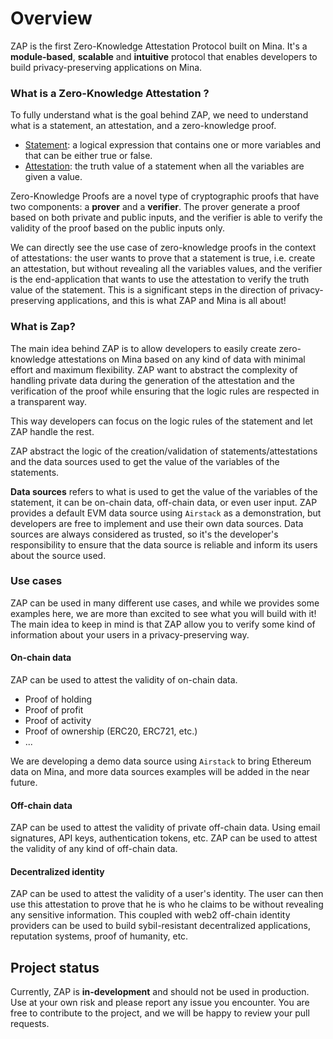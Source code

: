 # Overview

ZAP is the first Zero-Knowledge Attestation Protocol built on Mina. It's a **module-based**, **scalable** and **intuitive** protocol that enables developers to build privacy-preserving applications on Mina.

### What is a Zero-Knowledge Attestation ?

To fully understand what is the goal behind ZAP, we need to understand what is a statement, an attestation, and a zero-knowledge proof.

- [Statement](./definitions/Statement): a logical expression that contains one or more variables and that can be either true or false.
- [Attestation](./definitions/Attestation): the truth value of a statement when all the variables are given a value.

Zero-Knowledge Proofs are a novel type of cryptographic proofs that have two components: a **prover** and a **verifier**.
The prover generate a proof based on both private and public inputs, and the verifier is able to verify the validity of the proof based on the public inputs only.

We can directly see the use case of zero-knowledge proofs in the context of attestations: the user wants to prove that a statement is true, i.e. create an attestation, but without revealing all the variables values, and the verifier is the end-application that wants to use the attestation to verify the truth value of the statement.
This is a significant steps in the direction of privacy-preserving applications, and this is what ZAP and Mina is all about!

### What is Zap?

The main idea behind ZAP is to allow developers to easily create zero-knowledge attestations on Mina based on any kind of data with minimal effort and maximum flexibility.
ZAP want to abstract the complexity of handling private data during the generation of the attestation and the verification of the proof while ensuring that the logic rules are respected in a transparent way.

This way developers can focus on the logic rules of the statement and let ZAP handle the rest.

ZAP abstract the logic of the creation/validation of statements/attestations and the data sources used to get the value of the variables of the statements.

**Data sources** refers to what is used to get the value of the variables of the statement, it can be on-chain data, off-chain data, or even user input.
ZAP provides a default EVM data source using `Airstack` as a demonstration, but developers are free to implement and use their own data sources.
Data sources are always considered as trusted, so it's the developer's responsibility to ensure that the data source is reliable and inform its users about the source used.

### Use cases

ZAP can be used in many different use cases, and while we provides some examples here, we are more than excited to see what you will build with it!
The main idea to keep in mind is that ZAP allow you to verify some kind of information about your users in a privacy-preserving way.

#### On-chain data

ZAP can be used to attest the validity of on-chain data.

- Proof of holding
- Proof of profit
- Proof of activity
- Proof of ownership (ERC20, ERC721, etc.)
- ... 

We are developing a demo data source using `Airstack` to bring Ethereum data on Mina, and more data sources examples will be added in the near future.

#### Off-chain data

ZAP can be used to attest the validity of private off-chain data.
Using email signatures, API keys, authentication tokens, etc. ZAP can be used to attest the validity of any kind of off-chain data.

#### Decentralized identity

ZAP can be used to attest the validity of a user's identity. The user can then use this attestation to prove that he is who he claims to be without revealing any sensitive information.
This coupled with web2 off-chain identity providers can be used to build sybil-resistant decentralized applications, reputation systems, proof of humanity, etc.

## Project status

Currently, ZAP is **in-development** and should not be used in production.
Use at your own risk and please report any issue you encounter.
You are free to contribute to the project, and we will be happy to review your pull requests.
